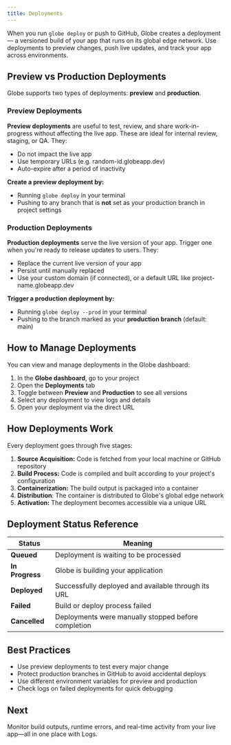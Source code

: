 ```yaml
---
title: Deployments
---
```


When you run `globe deploy` or push to GitHub, Globe creates a deployment — a versioned build of your app that runs on its global edge network. Use deployments to preview changes, push live updates, and track your app across environments.

## Preview vs Production Deployments

Globe supports two types of deployments: **preview** and **production**.

### Preview Deployments

**Preview deployments** are useful to test, review, and share work-in-progress without affecting the live app. These are ideal for internal review, staging, or QA. They:

- Do not impact the live app
- Use temporary URLs (e.g. random-id.globeapp.dev)
- Auto-expire after a period of inactivity

**Create a preview deployment by:**

- Running `globe deploy` in your terminal
- Pushing to any branch that is **not** set as your production branch in project settings

### Production Deployments

**Production deployments** serve the live version of your app. Trigger one when you're ready to release updates to users. They:

- Replace the current live version of your app
- Persist until manually replaced
- Use your custom domain (if connected), or a default URL like project-name.globeapp.dev

**Trigger a production deployment by:**

- Running `globe deploy --prod` in your terminal
- Pushing to the branch marked as your **production branch** (default: main)

## How to Manage Deployments

You can view and manage deployments in the Globe dashboard:

1. In the **Globe dashboard**, go to your project
2. Open the **Deployments** tab
3. Toggle between **Preview** and **Production** to see all versions
4. Select any deployment to view logs and details
5. Open your deployment via the direct URL

## How Deployments Work

Every deployment goes through five stages:

1. **Source Acquisition:** Code is fetched from your local machine or GitHub repository
2. **Build Process:** Code is compiled and built according to your project's configuration
3. **Containerization:** The build output is packaged into a container
4. **Distribution**: The container is distributed to Globe's global edge network
5. **Activation:** The deployment becomes accessible via a unique URL

## Deployment Status Reference

| Status          | Meaning                                             |
| --------------- | --------------------------------------------------- |
| **Queued**      | Deployment is waiting to be processed               |
| **In Progress** | Globe is building your application                  |
| **Deployed**    | Successfully deployed and available through its URL |
| **Failed**      | Build or deploy process failed                      |
| **Cancelled**   | Deployments were manually stopped before completion |

## Best Practices

- Use preview deployments to test every major change
- Protect production branches in GitHub to avoid accidental deploys
- Use different environment variables for preview and production
- Check logs on failed deployments for quick debugging

## Next

Monitor build outputs, runtime errors, and real-time activity from your live app—all in one place with Logs.
